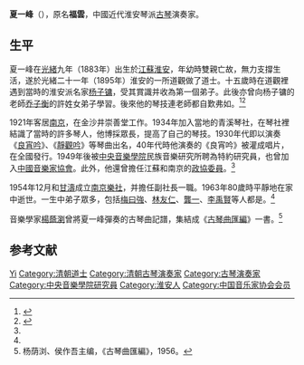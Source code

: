 {{Infobox entertainer
| type = 傳統音樂
| name  = 夏一峰
| image = 80th birthday of Xia Yifeng.jpg
| caption = 夏一峰（前排黑衣老者）八十大壽時的照片
| birth_date  = 1883年
| birth_place  =  {{QING}}[[江蘇|江蘇]][[淮安|淮安]]
| death_date = {{death year and age|1963|1883}}
| death_place = {{CHN}}江蘇[[南京|南京]]
| nationality = 
| occupation = 古琴演奏家
| module  = {{Infobox musical artist|embed=yes
| background =演奏者
| instrument = [[古琴|古琴]]
| genre = 中國传统音樂
}}
}}
'''夏一峰'''（{{bd|1883年||1963年||catldx=Xia}}），原名'''福雲'''，中國近代淮安琴派[[古琴|古琴]]演奏家。

==生平==
夏一峰在[[光緒|光緒]]九年（1883年）出生於[[江蘇|江蘇]][[淮安|淮安]]，年幼時雙親亡故，無力支撐生活，遂於光緒二十一年（1895年）淮安的一所道觀做了道士。十五歲時在道觀裡遇到當時的淮安派名家[[杨子镛|杨子镛]]，受其賞識并收為第一個弟子。此後亦曾向杨子镛的老師[[乔子衡|乔子衡]]的許姓女弟子學習。後來他的琴技連老師都自歎弗如。<ref name="古曲">{{Cite web|url=http://news.guqu.net/guqin/32098.html|title=小道士成了大琴家——记现代著名古琴家夏一峰|accessdate=2014-07-03|work=|publisher=中國古曲網|date=2012-06-26|archive-date=2014-07-14|archive-url=https://web.archive.org/web/20140714190053/http://news.guqu.net/guqin/32098.html|dead-url=no}}</ref><ref>{{cite journal|author=[[甘濤|甘濤]]|title=淮安琴派夏一峰|journal=《南京藝術學院學報》|issue=1990年03期|pages=|url=http://www.cnki.com.cn/Article/CJFDTotal-NJBY199003014.htm|accessdate=2014-07-03|archive-date=2014-07-14|archive-url=https://web.archive.org/web/20140714123257/http://www.cnki.com.cn/Article/CJFDTotal-NJBY199003014.htm|dead-url=no}}</ref>

1921年客居[[南京|南京]]，在金沙井崇善堂工作。1934年加入當地的青溪琴社，在琴社裡結識了當時的許多琴人，他博採眾長，提高了自己的琴技。1930年代即以演奏《[[良宵吟|良宵吟]]》、《[[靜觀吟|靜觀吟]]》等琴曲出名，40年代時他演奏的《良宵吟》被灌成唱片，在全國發行。1949年後被[[中央音樂學院|中央音樂學院]]民族音樂研究所聘為特約研究員，也曾加入[[中國音樂家協會|中國音樂家協會]]。此外，他還曾擔任江蘇和南京的[[政協委員|政協委員]]。<ref name="古曲"/>

1954年12月和[[甘濤|甘濤]]成立[[南京樂社|南京樂社]]，并擔任副社長一職。1963年80歲時平靜地在家中逝世。一生中弟子眾多，包括[[梅曰強|梅曰強]]、[[林友仁|林友仁]]、[[龔一|龔一]]、[[李禹賢|李禹賢]]等人都是。<ref name="古曲"/>

音樂學家[[楊蔭瀏|楊蔭瀏]]曾將夏一峰彈奏的古琴曲記譜，集結成《[[古琴曲匯編|古琴曲匯編]]》一書。<ref>杨荫浏、侯作吾主编，《古琴曲匯編》，1956。</ref>

==参考文献==
{{reflist}}

{{Authority control}}
{{DEFAULTSORT:Xia yifeng}}
[[Category:夏姓|Yi]]
[[Category:清朝道士|Category:清朝道士]]
[[Category:清朝古琴演奏家|Category:清朝古琴演奏家]]
[[Category:古琴演奏家|Category:古琴演奏家]]
[[Category:中央音樂學院研究員|Category:中央音樂學院研究員]]
[[Category:淮安人|Category:淮安人]]
[[Category:中国音乐家协会会员|Category:中国音乐家协会会员]]
